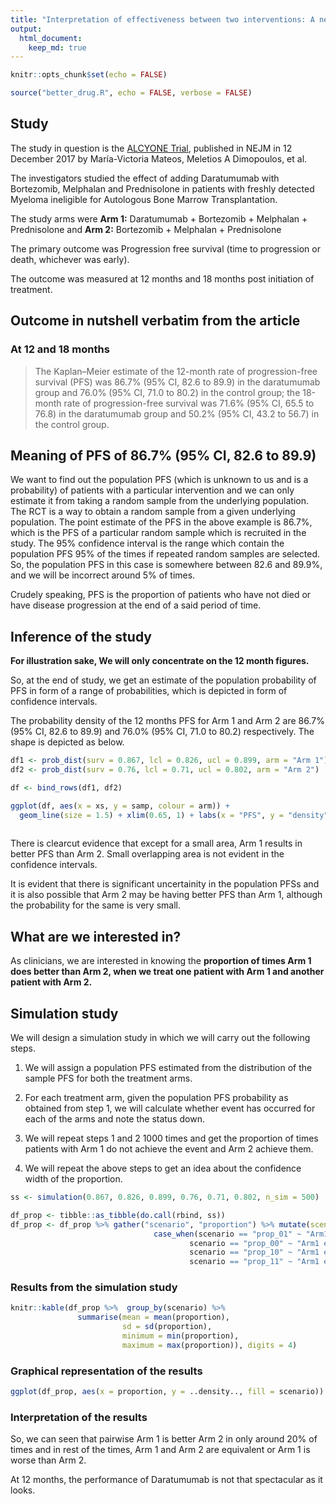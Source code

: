 ```yaml
---
title: "Interpretation of effectiveness between two interventions: A new perspective"
output: 
  html_document:
    keep_md: true
---
```


```r
knitr::opts_chunk$set(echo = FALSE)
```

```r
source("better_drug.R", echo = FALSE, verbose = FALSE)
```

## Study

The study in question is the [ALCYONE Trial](http://www.nejm.org/doi/full/10.1056/NEJMoa1714678), 
published in NEJM in 12 December 2017 by María-Victoria Mateos, 
Meletios A Dimopoulos, et al.

The investigators studied the effect of adding Daratumumab with 
Bortezomib, Melphalan and Prednisolone in patients with 
freshly detected Myeloma ineligible for Autologous Bone Marrow Transplantation.

The study arms were **Arm 1:** Daratumumab + Bortezomib + 
Melphalan + Prednisolone and **Arm 2:** Bortezomib + Melphalan + Prednisolone

The primary outcome was Progression free survival 
(time to progression or death, whichever was early).

The outcome was measured at 12 months and 18 months post 
initiation of treatment.

## Outcome in nutshell verbatim from the article

### At 12 and 18 months

> The Kaplan–Meier estimate of the 12-month rate of 
progression-free survival (PFS) was 86.7% (95% CI, 82.6 to 89.9) 
in the daratumumab group and 76.0% (95% CI, 71.0 to 80.2) in 
the control group; the 18-month rate of progression-free survival
was 71.6% (95% CI, 65.5 to 76.8) in the daratumumab group and
50.2% (95% CI, 43.2 to 56.7) in the control group.

## Meaning of PFS of 86.7% (95% CI, 82.6 to 89.9)

We want to find out the population PFS (which is unknown to us and is a probability) 
of patients with a particular intervention and we can only estimate it from 
taking a random sample from the underlying population. The RCT 
is a way to obtain a random sample from a given underlying 
population. The point estimate of the PFS in the above example 
is 86.7%, which is the PFS of a particular random sample 
which is recruited in the study. The 95% confidence interval 
is the range which contain the population PFS 95% of the times 
if repeated random samples are selected. So, the population 
PFS in this case is somewhere between 82.6 and 89.9%, and we will 
be incorrect around 5% of times.

Crudely speaking, PFS is the proportion of patients who have not died or 
have disease progression at the end of a said period of time.

## Inference of the study

**For illustration sake, We will only concentrate on the 12 month figures.**

So, at the end of study, we get an estimate of the population probability 
of PFS in form of a range of probabilities, which is depicted 
in form of confidence intervals.

The probability density of the 12 months PFS for Arm 1 and Arm 2 
are 86.7% (95% CI, 82.6 to 89.9) and 76.0% (95% CI, 71.0 to 80.2)
respectively. The shape is depicted as below.

```r
df1 <- prob_dist(surv = 0.867, lcl = 0.826, ucl = 0.899, arm = "Arm 1")
df2 <- prob_dist(surv = 0.76, lcl = 0.71, ucl = 0.802, arm = "Arm 2")

df <- bind_rows(df1, df2)

ggplot(df, aes(x = xs, y = samp, colour = arm)) +
  geom_line(size = 1.5) + xlim(0.65, 1) + labs(x = "PFS", y = "density", colour = "Arm", title = "There is some overlap between the PFSs") + theme_bw()
  
```

There is clearcut evidence that except for a small area, Arm 1 results 
in better PFS than Arm 2. Small overlapping area is not evident in the 
confidence intervals.

It is evident that there is significant uncertainity in the population PFSs and 
it is also possible that Arm 2 may be having better PFS than Arm 1, although 
the probability for the same is very small.

## What are we interested in?

As clinicians, we are interested in knowing the **proportion 
of times Arm 1 does better than Arm 2, when we treat one 
patient with Arm 1 and another patient with Arm 2.**

## Simulation study

We will design a simulation study in which we will carry out the 
following steps.

1.  We will assign a population PFS estimated from the 
distribution of the sample PFS for both the treatment arms.

1.  For each treatment arm, given the population PFS probability as 
obtained from step 1, we will calculate whether event has occurred 
for each of the arms and note the status down.

1.  We will repeat steps 1 and 2 1000 times and get the 
proportion of times patients with Arm 1 do not achieve the 
event and Arm 2 achieve them.

1.   We will repeat the above steps to get an idea about 
the confidence width of the proportion.

```r
ss <- simulation(0.867, 0.826, 0.899, 0.76, 0.71, 0.802, n_sim = 500)

df_prop <- tibble::as_tibble(do.call(rbind, ss))
df_prop <- df_prop %>% gather("scenario", "proportion") %>% mutate(scenario = 
                                case_when(scenario == "prop_01" ~ "Arm1 event- Arm2 event+", 
                                        scenario == "prop_00" ~ "Arm1 event- Arm2 event-", 
                                        scenario == "prop_10" ~ "Arm1 event+ Arm2 event-",
                                        scenario == "prop_11" ~ "Arm1 event+ Arm2 event+"))
```

### Results from the simulation study

```r
knitr::kable(df_prop %>%  group_by(scenario) %>% 
               summarise(mean = mean(proportion), 
                         sd = sd(proportion), 
                         minimum = min(proportion), 
                         maximum = max(proportion)), digits = 4)
```

### Graphical representation of the results

```r
ggplot(df_prop, aes(x = proportion, y = ..density.., fill = scenario)) + geom_density() + labs(x = "Proportion", y = "Density", colour = "Scenario", title = "Arm 1 is better than Arm 2 in only around 20% of times.\n In 80% of times, Arm 1 is either same as Arm 2 or\n worse than Arm 2") + theme_bw() + xlim(0, 0.9)
```

### Interpretation of the results

So, we can seen that pairwise Arm 1 is better Arm 2 in only 
around 20% of times and in rest of the times, Arm 1 and Arm 2 
are equivalent or Arm 1 is worse than Arm 2.

At 12 months, the performance of Daratumumab is not that spectacular 
as it looks.


